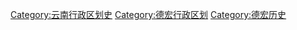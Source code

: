 [[Category:云南行政区划史|Category:云南行政区划史]]
[[Category:德宏行政区划|Category:德宏行政区划]]
[[Category:德宏历史|Category:德宏历史]]